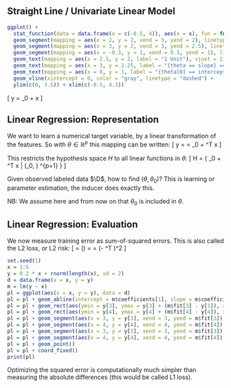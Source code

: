 ## Straight Line / Univariate Linear Model

```r
ggplot() +
  stat_function(data = data.frame(x = c(-0.5, 4)), aes(x = x), fun = function (x) { 1 + 0.5 * x }) +
  geom_segment(mapping = aes(x = 2, y = 2, xend = 3, yend = 2), linetype = "dashed") +
  geom_segment(mapping = aes(x = 3, y = 2, xend = 3, yend = 2.5), linetype = "dashed", color = "red") +
  geom_segment(mapping = aes(x = -0.3, y = 1, xend = 0.3, yend = 1), linetype = "dashed", color = "blue") +
  geom_text(mapping = aes(x = 2.5, y = 2, label = "1 Unit"), vjust = 2) +
  geom_text(mapping = aes(x = 3, y = 2.25, label = "{theta == slope} == 0.5"), hjust = -0.05, parse = TRUE, color = "red") +
  geom_text(mapping = aes(x = 0, y = 1, label = "{theta[0] == intercept} == 1"), hjust = -0.25, parse = TRUE, color = "blue") +
  geom_vline(xintercept = 0, color = "gray", linetype = "dashed") +
  ylim(c(0, 3.5)) + xlim(c(-0.5, 4.3))
```

\[
y = \theta_0 + \theta \cdot x
\]


## Linear Regression: Representation

We want to learn a numerical target variable, by a linear transformation of the features.
So with $\theta \in \mathbb{R}^p$ this mapping can be written:
\[
y = \fx = \theta_0 + \theta^T x
\]

This restricts the hypothesis space $H$ to all linear functions in $\theta$:
\[
H = \{ \theta_0 + \theta^T x\ |\ (\theta_0, \theta) \in \mathbb{R}^{p+1} \}
\]

Given observed labeled data $\D$, how to find $(\theta, \theta_0$)?
This is learning or parameter estimation, the inducer does exactly this.

NB: We assume here and from now on that $\theta_0$ is included in $\theta$.



<!--
## Linear regression

We don't want do address the model selection problem here, but leave it at:
In ML we \enquote{dislike} doing this \enquote{manually}.

\lz

A typical ML way to estimate the parameters is to not require the assumption
$\epsi \iid N(0, \sigma^2)$, but instead assume the that prediction error is measured
by \emph{squared error} as our \emph{loss function} in \emph{risk minimization}.
-->


## Linear Regression: Evaluation

We now measure training error as sum-of-squared errors. This is also called the L2 loss, or L2 risk:
\[
\risket = \operatorname{SSE}(\theta) = \sumin \Lxyit = \sumin \left(\yi - \theta^T \xi\right)^2
\]
```r
set.seed(1)
x = 1:5
y = 0.2 * x + rnorm(length(x), sd = 2)
d = data.frame(x = x, y = y)
m = lm(y ~ x)
pl = ggplot(aes(x = x, y = y), data = d)
pl = pl + geom_abline(intercept = m$coefficients[1], slope = m$coefficients[2])
pl = pl + geom_rect(aes(ymin = y[3], ymax = y[3] + (m$fit[3] - y[3]), xmin = 3, xmax = 3 + abs(y[3] - m$fit[3])), color = "black", linetype = "dotted", fill = "transparent")
pl = pl + geom_rect(aes(ymin = y[4], ymax = y[4] + (m$fit[4] - y[4]), xmin = 4, xmax = 4 + abs(y[4] - m$fit[4])), color = "black", linetype = "dotted", fill = "transparent")
pl = pl + geom_segment(aes(x = 3, y = y[3], xend = 3, yend = m$fit[3]), color = "white")
pl = pl + geom_segment(aes(x = 4, y = y[4], xend = 4, yend = m$fit[4]), color = "white")
pl = pl + geom_segment(aes(x = 3, y = y[3], xend = 3, yend = m$fit[3]), linetype = "dotted", color = "red")
pl = pl + geom_segment(aes(x = 4, y = y[4], xend = 4, yend = m$fit[4]), linetype = "dotted", color = "red")
pl = pl + geom_point()
pl = pl + coord_fixed()
print(pl)
```
\vspace{-0.4cm}
Optimizing the squared error is computationally much simpler than measuring the absolute
differences (this would be called L1 loss).
